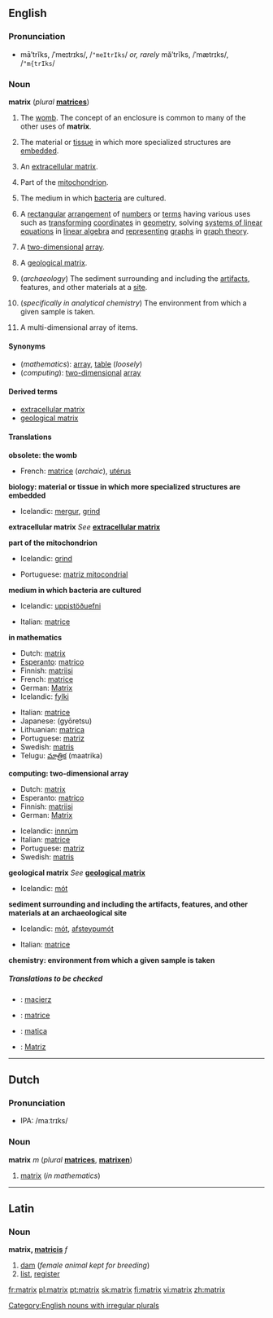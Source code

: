 {{see|Matrix}}

==English==
===Pronunciation===
*māʹtrĭks, /ˈmeɪtrɪks/, /<tt>"meItrIks</tt>/ ''or, rarely'' măʹtrĭks, /ˈmætrɪks/, /<tt>"m{trIks</tt>/

===Noun===
'''matrix''' (''plural'' '''[[matrices]]''')

#{{obsolete}} The [[womb]].   The concept of an enclosure is common to many of the other uses of '''matrix'''.
#{{biology}} The material or [[tissue]] in which more specialized structures are [[embed]]ded.
#{{biology}} An [[extracellular matrix]].<!--the material or tissue between the [[cell]]s of animals or plants-->
#{{biology}} Part of the [[mitochondrion]].
#{{biology}} The medium in which [[bacterium|bacteria]] are cultured.
#{{mathematics}} A [[rectangular]] [[arrangement]] of [[number]]s or [[term]]s having various uses such as [[transform]]ing [[coordinate]]s in [[geometry]], solving [[system of linear equations|systems of linear equations]] in [[linear algebra]] and [[represent]]ing [[graph]]s in [[graph theory]].<!--no "etc" as these are examples, not a comprehensive list-->
#{{computing}} A [[two-dimensional]] [[array]].
#{{geology}} A [[geological matrix]].<!--the outer material of a rock consisting of larger grains embedded in a material consisting of smaller ones-->
#(''archaeology'') The sediment surrounding and including the [[artifact]]s, features, and other materials at a [[site]].
#{{chemistry}} (''specifically in analytical chemistry'') The environment from which a given sample is taken.
# A multi-dimensional array of items.

====Synonyms====
*(''mathematics''): [[array]], [[table]] (''loosely'')<!--"vector" and "grid" are not synonyms-->
*(''computing''): [[two-dimensional]] [[array]]

<!--please check which of these, if any, are synonyms
#<br>
##[[connective tissue]]
##<br>
##[[binder]]
-->

====Derived terms====
*[[extracellular matrix]]
*[[geological matrix]]

====Translations====

'''obsolete: the womb'''
{{top}}
*French: [[matrice]] {{f}} (''archaic''), [[utérus]] {{m}}
{{mid}}
{{bottom}}

'''biology: material or tissue in which more specialized structures are embedded'''
{{top}}
*Icelandic: [[mergur]], [[grind]]
{{mid}}
{{bottom}}

'''extracellular matrix'''
''See'' '''[[extracellular matrix]]'''

'''part of the mitochondrion'''
{{top}}
*Icelandic: [[grind]]
{{mid}}
*Portuguese: [[matriz mitocondrial]]
{{bottom}}

'''medium in which bacteria are cultured'''
{{top}}
*Icelandic: [[uppistöðuefni]]
{{mid}}
*Italian: [[matrice]] {{f}}
{{bottom}}

'''in mathematics'''
{{top}}
*Dutch: [[#Dutch|matrix]] {{m}}
*[[Esperanto]]: [[matrico]]
*Finnish: [[matriisi]]
*French: [[matrice]] {{f}}
*German: [[Matrix]] {{f}}
*Icelandic: [[fylki]]
{{mid}}
*Italian: [[matrice]] {{f}}
*Japanese: {{JAchar|[[行列]]}} (gyōretsu)
*Lithuanian: [[matrica]]
*Portuguese: [[matriz]] {{f}}
*Swedish: [[matris]] {{c}}
*Telugu: [[మాత్రిక]] (maatrika)
{{bottom}}

'''computing: two-dimensional array'''
{{top}}
*Dutch: [[#Dutch|matrix]] {{m}}
*Esperanto: [[matrico]]
*Finnish: [[matriisi]]
*German: [[Matrix]] {{f}}
{{mid}}
*Icelandic: [[innrúm]]
*Italian: [[matrice]] {{f}}
*Portuguese: [[matriz]] {{f}}
*Swedish: [[matris]] {{c}}
{{bottom}}

'''geological matrix'''
''See'' '''[[geological matrix]]'''
{{top}}
*Icelandic: [[mót]]
{{mid}}
{{bottom}}

'''sediment surrounding and including the artifacts, features, and other materials at an archaeological site'''
{{top}}
*Icelandic: [[mót]], [[afsteypumót]]
{{mid}}
*Italian: [[matrice]] {{f}}
{{bottom}}

'''chemistry: environment from which a given sample is taken'''
{{top}}
{{mid}}
{{bottom}}

=====Translations to be checked=====
<!--Remove this section once all of the translations below have been moved into the tables above.-->
{{checktrans}}
*{{ttbc|Polish}}: [[macierz]] {{f}}
*{{ttbc|Romanian}}: [[matrice]] {{f}}
*{{ttbc|Slovak}}: [[matica#Slovak|matica]] {{f}}
*{{ttbc|Spanish}}: [[Matriz]]

----

==Dutch==
===Pronunciation===
*IPA: /maːtrɪks/

===Noun===
'''matrix''' ''m'' (''plural'' '''[[matrices]]''', '''[[matrixen]]''')

#[[matrix#English|matrix]] (''in mathematics'')

----
==Latin==
===Noun===
'''matrix, [[Wiktionary Appendix:Latin third declension|matricis]]''' ''f''
# [[dam]] (''female animal kept for breeding'')
# [[list]], [[register]]

[[Category:English nouns with irregular plurals]]

[[fr:matrix]]
[[pl:matrix]]
[[pt:matrix]]
[[sk:matrix]]
[[fi:matrix]]
[[vi:matrix]]
[[zh:matrix]]